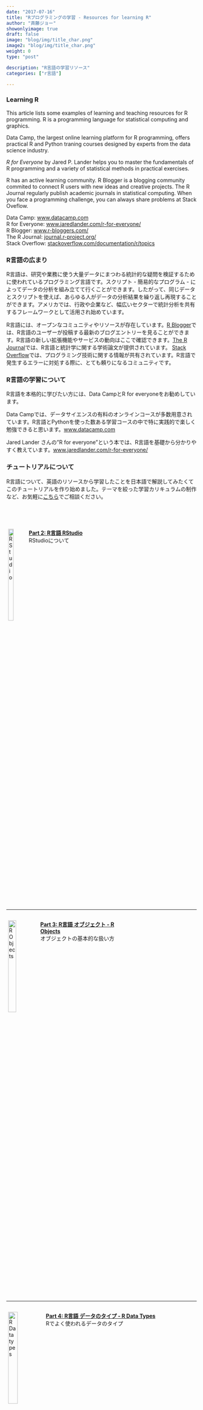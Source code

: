 ```yaml
---
date: "2017-07-16"
title: "Rプログラミングの学習 - Resources for learning R"
author: "斉藤ジョー"
showonlyimage: true
draft: false
image: "blog/img/title_char.png"
image2: "blog/img/title_char.png"
weight: 0
type: "post"

description: "R言語の学習リソース"
categories: ["r言語"]

---
```

### Learning R

This article lists some examples of learning and teaching resources for R programming. R is a programming language for statistical computing and graphics.

Data Camp, the largest online learning platform for R programming, offers  practical R and Python traning courses designed by experts from the data science industry. 

<i>R for Everyone</i> by Jared P. Lander helps you to master the fundamentals of R programming and a variety of statistical methods in practical exercises.

R has an active learning community. R Blogger is a blogging community commited to connect R users with new ideas and creative projects. The R Journal regularly publish academic journals in statistical computing. When you face a programming challenge, you can always share problems at Stack Oveflow.

Data Camp: <a href="https://www.datacamp.com/">www.datacamp.com</a><BR>
R for Everyone: <a href="https://www.jaredlander.com/r-for-everyone/">www.jaredlander.com/r-for-everyone/</a><BR>
R Blogger: <a href="https://www.r-bloggers.com/">www.r-bloggers.com/</a><BR>
The R Journal: <a href="https://journal.r-project.org/">journal.r-project.org/</a><BR>
Stack Overflow: <a href="https://stackoverflow.com/documentation/r/topics">stackoverflow.com/documentation/r/topics</a><BR>

### R言語の広まり

R言語は、研究や業務に使う大量データにまつわる統計的な疑問を検証するために使われているプログラミング言語です。スクリプト - 簡易的なプログラム - によってデータの分析を組み立てて行くことができます。したがって、同じデータとスクリプトを使えば、あらゆる人がデータの分析結果を繰り返し再現することができます。アメリカでは、行政や企業など、幅広いセクターで統計分析を共有するフレームワークとして活用され始めています。

R言語には、オープンなコミュニティやリソースが存在しています。<a href="https://www.r-bloggers.com/">R Blogger</a>では、R言語のユーザーが投稿する最新のブログエントリーを見ることができます。R言語の新しい拡張機能やサービスの動向はここで確認できます。<a href="https://journal.r-project.org/">The R Journal</a>では、R言語と統計学に関する学術論文が提供されています。 <a href="https://stackoverflow.com/documentation/r/topics">Stack Overflow</a>では、プログラミング技術に関する情報が共有されています。R言語で発生するエラーに対処する際に、とても頼りになるコミュニティです。

### R言語の学習について

R言語を本格的に学びたい方には、Data CampとR for everyoneをお勧めしています。

Data Campでは、データサイエンスの有料のオンラインコースが多数用意されています。R言語とPythonを使った数ある学習コースの中で特に実践的で楽しく勉強できると思います。<a href="https://www.datacamp.com/">www.datacamp.com</a>

Jared Lander さんの"R for everyone"という本では、R言語を基礎から分かりやすく教えています。<a href="https://www.jaredlander.com/r-for-everyone/">www.jaredlander.com/r-for-everyone/</a><BR>

### チュートリアルについて

  R言語について、英語のリソースから学習したことを日本語で解説してみたくてこのチュートリアルを作り始めました。テーマを絞った学習カリキュラムの制作など、お気軽に<a href="mailto:datadaruma@gmail.com">こちら</a>でご相談ください。

<br><br>

<p style="display: inline-block;">
<a href="/bootcamp/2017-07-13-rstudio/">
<img src="/bootcamp/img/p2_rstudio.jpg" alt="RStudio" style="float: left; margin-left: 5px; margin-bottom: 5px; width: 25%;" />
</a>
<b>[Part 2: R言語 RStudio](/bootcamp/2017-07-13-rstudio/)</b>  
RStudioについて
</p><br><hr>
<p style="display: inline-block;">
<a href="/bootcamp/2017-07-13-objects/">
<img src="/bootcamp/img/p3_objects.jpg" alt="R Objects" style="float: left; margin-left: 5px; margin-bottom: 5px; width: 25%;" />
</a>
<b>[Part 3: R言語 オブジェクト - R Objects](/bootcamp/2017-07-13-objects/)</b>  
オブジェクトの基本的な扱い方
</p><hr>
<p style="display: inline-block;">
<a href="/bootcamp/2017-07-17-type/">
<img src="/bootcamp/img/p4_data_type.jpg" alt="R Data types" style="float: left; margin-left: 5px; margin-bottom: 5px; width: 25%;" />
</a>
<b>[Part 4: R言語 データのタイプ - R Data Types](/bootcamp/2017-07-17-type/)</b>  
Rでよく使われるデータのタイプ
</p>
<hr>
<p style="display: inline-block;">
<a href="/bootcamp/2017-07-17-vectors/">
<img src="/bootcamp/img/p5_vectors.jpg" alt="R Vectors" style="float: left; margin-left: 5px; margin-bottom: 5px; width: 25%;" />
</a>
<b>[Part 5: R言語 ベクトルの扱い方 - R Vectors](/bootcamp/2017-07-17-vectors/)</b>  
ベクトルの作成と基本的な操作について
</p>
<hr>
<p style="display: inline-block;">
<a href="/bootcamp/2017-07-17-na/">
<img src="/bootcamp/img/p6_na.jpg" alt="R NA" style="float: left; margin-left: 5px; margin-bottom: 5px; width: 25%;" />
</a>
<b>[Part 6: R言語 NA 欠損値 - R Missing Data](/bootcamp/2017-07-17-na/)</b>  
欠損値の扱い方について
</p>
<hr>
<p style="display: inline-block;">
<a href="/bootcamp/2017-07-17-matrices/">
<img src="/bootcamp/img/p7_matrices.jpg" alt="R Matrices" style="float: left; margin-left: 5px; margin-bottom: 5px; width: 25%;" />
</a>
<b>[Part 7: R言語 行列 - R Matrices](/bootcamp/2017-07-17-matrices/)</b>  
行列の作成と操作について
</p>
<hr>
<p style="display: inline-block;">
<a href="/bootcamp/2017-07-17-dataframe/">
<img src="/bootcamp/img/p8_data_frame.jpg" alt="R Data Frame" style="float: left; margin-left: 5px; margin-bottom: 5px; width: 25%;" />
</a>
<b>[Part 8: R言語 データフレーム - R Data Frame](/bootcamp/2017-07-17-dataframe/)</b>  
データフレームの作成と操作について
</p>
<hr>
<p style="display: inline-block;">
<a href="/bootcamp/2017-07-17-lists/">
<img src="/bootcamp/img/p9_lists.jpg" alt="R Lists" style="float: left; margin-left: 5px; margin-bottom: 5px; width: 25%;" />
</a>
<b>[Part 9: R言語 リスト - R Lists](/bootcamp/2017-07-17-lists/)</b>  
リストの作成と操作について
</p>
<hr>
<p style="display: inline-block;">
<a href="/bootcamp/2017-07-14-import/">
<img src="/bootcamp/img/p10_excel.jpg" alt="R Data Import" style="float: left; margin-left: 5px; margin-bottom: 5px; width: 25%;" />
</a>
<b>[Part 10: R言語 データの読み込み - R Importing Data](/bootcamp/2017-07-14-import/)</b>  
エクセル等のデータの読み込み方
</p>




